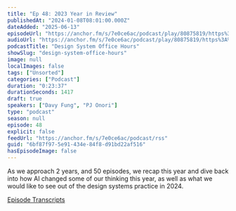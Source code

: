 ```yaml
---
title: "Ep 48: 2023 Year in Review"
publishedAt: "2024-01-08T08:01:00.000Z"
dateAdded: "2025-06-13"
episodeUrl: "https://anchor.fm/s/7e0ce6ac/podcast/play/80875819/https%3A%2F%2Fd3ctxlq1ktw2nl.cloudfront.net%2Fstaging%2F2024-0-6%2F362375648-44100-2-b96538f6ce565.m4a"
audioUrl: "https://anchor.fm/s/7e0ce6ac/podcast/play/80875819/https%3A%2F%2Fd3ctxlq1ktw2nl.cloudfront.net%2Fstaging%2F2024-0-6%2F362375648-44100-2-b96538f6ce565.m4a"
podcastTitle: "Design System Office Hours"
showSlug: "design-system-office-hours"
image: null
localImages: false
tags: ["Unsorted"]
categories: ["Podcast"]
duration: "0:23:37"
durationSeconds: 1417
draft: true
speakers: ["Davy Fung", "PJ Onori"]
type: "podcast"
season: null
episode: 48
explicit: false
feedUrl: "https://anchor.fm/s/7e0ce6ac/podcast/rss"
guid: "6bf87f97-5e91-434e-84f8-d91bd22af516"
hasEpisodeImage: false
---
```

As we approach 2 years, and 50 episodes, we recap this year and dive back into how AI changed some of our thinking this year, as well as what we would like to see out of the design systems practice in 2024.

[Episode Transcripts](https://docs.google.com/document/d/1eBPOj7pQJBKCsc4uWlMM1XwwfTOLiK7Av_qEbwu2F_M/edit?usp=sharing)
